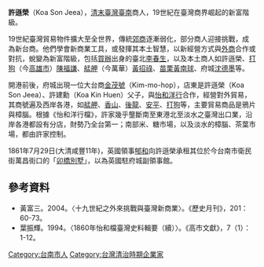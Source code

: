 '''許遜榮'''（Koa Son Jeea），[[清末|清末]][[臺灣|臺灣]][[臺南|臺南]]商人，19世紀在臺灣商界崛起的新富階級。

19世紀臺灣貿易物件擴大至全世界，傳統[[郊商|郊商]]逐漸弱化，部分商人迎接挑戰，成為新台商。他們學會新商業工具，或發揮其本土智慧，以新經營方式與[[外商|外商]]合作或對抗，蛻變為新富階級，包括[[買辦|買辦]]出身的臺北[[李春生|李春生]]，以及本土商人如許遜榮、[[打狗|打狗]]（今[[高雄市|高雄市]]）[[陳福謙|陳福謙]]、[[艋舺|艋舺]]（今萬華）[[黃招祿|黃招祿]]、[[苗栗縣|苗栗]][[黃南球|黃南球]]、府城[[沈德墨|沈德墨]]等。
 
開港前後，府城出現一位大台商[[金茂號|金茂號]]（Kim-mo-hop），店東是許遜榮（Koa Son Jeea）、許建勳（Koa Kin Huen）父子，與[[怡和洋行|怡和洋行]]合作，經營對外貿易，其商號遍及西岸各港，如[[艋舺|艋舺]]、[[舊港_(新竹)|香山]]、[[後龍|後龍]]、[[安平|安平]]、[[打狗|打狗]]等，主要貿易商品是鴉片與樟腦。根據《怡和洋行檔》，許家幾乎壟斷南至東港北至淡水之臺灣出口業，沿岸各港都設有分店，財勢乃全台第一；南部米、糖市場，以及淡水的樟腦、茶葉市場，都由許家控制。

1861年7月29日(大清咸豐11年)，英國領事[[郇和|郇和]]向許遜榮承租其位於今台南市衛民街萬昌街口的「[[卯橋別墅|卯橋別墅]]」，以為英國駐府城副領事館。

==參考資料== 
*黃富三。2004。〈十九世紀之外來挑戰與臺灣新商業〉。《歷史月刊》，201：60-73。 
*葉振輝。1994。〈1860年怡和檔臺灣史料輯要（續）〉。《高市文獻》，7（1）：1-12。

[[Category:台南市人|Category:台南市人]]
[[Category:台灣清治時期企業家|Category:台灣清治時期企業家]]